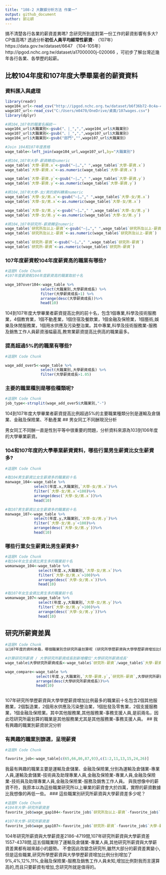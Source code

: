 ```yaml
---
title: "108-2 大數據分析方法 作業一"
output: github_document
author: 郭沁妍
---
```


搞不清楚各行各業的薪資差異嗎? 念研究所到底對第一份工作的薪資影響有多大? CP值高嗎? 透過分析**初任人員平均經常性薪資**- （107年）https://data.gov.tw/dataset/6647 （104-105年）http://ipgod.nchc.org.tw/dataset/a17000000j-020066 ，可初步了解台灣近幾年各行各業、各學歷的起薪。

## 比較104年度和107年度大學畢業者的薪資資料

### 資料匯入與處理
```r
library(readr)
wage104_url<-read_csv("http://ipgod.nchc.org.tw/dataset/b6f36b72-0c4a-4b60-9254-1904e180ddb1/resource/98d5094d-7481-44b5-876a-715a496f922c/download/a17000000j-020066-mah.csv")
wage107_url<-read_csv("C:/Users/m0470/OneDrive/桌面/107wages.csv")
library(dplyr)

#將104,107年的職業名稱統一
wage104_url$大職業別<-gsub("、|_",",",wage104_url$大職業別)
wage107_url$大職業別<-gsub("、|_",",",wage107_url$大職業別)
wage104_url$大職業別<-gsub("部門","",wage107_url$大職業別)

#Join 104和107年度表格
wage_table<-left_join(wage104_url,wage107_url,by="大職業別")

#將104,107年大學-薪資轉成numeric
wage_table$`大學-薪資.x`<-gsub("—|…"," ",wage_table$`大學-薪資.x`)
wage_table$`大學-薪資.x`<-as.numeric(wage_table$`大學-薪資.x`)

wage_table$`大學-薪資.y`<-gsub("—|…"," ",wage_table$`大學-薪資.y`)
wage_table$`大學-薪資.y`<-as.numeric(wage_table$`大學-薪資.y`)

#將104,107年大學-女/男的資料轉乘numeric
wage_table$`大學-女/男.x`<-gsub("—|…"," ",wage_table$`大學-女/男.x`)
wage_table$`大學-女/男.x`<-as.numeric(wage_table$`大學-女/男.x`)

wage_table$`大學-女/男.y`<-gsub("—|…"," ",wage_table$`大學-女/男.y`)
wage_table$`大學-女/男.y`<-as.numeric(wage_table$`大學-女/男.y`)

#將104,107年研究所-薪資轉呈numeric
wage_table$`研究所及以上-薪資`<-gsub("—|…"," ",wage_table$`研究所及以上-薪資`)
wage_table$`研究所及以上-薪資`<-as.numeric(wage_table$`研究所及以上-薪資`)

wage_table$`研究所-薪資`<-gsub("—|…"," ",wage_table$`研究所-薪資`)
wage_table$`研究所-薪資`<-as.numeric(wage_table$`研究所-薪資`)

```

### 107年度薪資較104年度薪資高的職業有哪些? 
```r
#這是R Code Chunk
#107年度薪資較104年度薪資高的職業取前十名

wage_107over104<-wage_table %>%
                select(大職業別,大學薪資成長) %>%
                filter(大學薪資成長>1) %>%
                arrange(desc(大學薪資成長))%>%
                head(10)
```

104到107年度大學畢業者薪資提高比例的前十名，包含1個專業,科學及技術服務業，4個教育業，1個不動產業，1個住宿及餐飲業，1個金融及保險業，1個藝術,娛樂及休閒服務業，1個用水供應及污染整治業。其中專業,科學及技術服務業-服務及銷售工作人員薪資漲幅最高,教育業薪資提高比例高的職業最多。

### 提高超過5%的的職業有哪些? 
```r
#這是R Code Chunk

wage_add_over5<-wage_table %>%
                select(大職業別,大學薪資成長) %>%
                filter(大學薪資成長>1.05) 

```
### 主要的職業種別是哪些種類呢?
```r
#這是R Code Chunk
job_type<-strsplit(wage_add_over5$大職業別,"-")
```
104到107年度大學畢業者薪資提高比例超過5%的主要職業種類分別是運輸及倉儲業、金融及保險業、不動產業
## 男女同工不同酬現況分析

男女同工不同酬一直是性別平等中很重要的問題，分析資料來源為103到106年度的大學畢業薪資。

### 104和107年度的大學畢業薪資資料，哪些行業男生薪資比女生薪資多?
```r
#這是R Code Chunk

#取104男生薪資比女生薪資多的職業前十名
manwage_104<-wage_table %>%
             select(年度.x,大職業別,`大學-女/男.x`)%>%
             filter(`大學-女/男.x`<100)%>%
             arrange(desc(`大學-女/男.x`))%>%
             head(10)

#取107男生薪資比女生薪資多的職業前十名
manwage_107<-wage_table %>%
             select(年度.y,大職業別,`大學-女/男.y`)%>%
             filter(`大學-女/男.y`<100)%>%
             arrange(desc(`大學-女/男.y`))%>%
             head(10)
```
### 哪些行業女生薪資比男生薪資多? 
```r
#這是R Code Chunk
#取104年女生金資比男生多的職業前十名
womanwage_104<-wage_table %>%
               select(年度.x,大職業別,`大學-女/男.x`)%>%
               filter(`大學-女/男.x`>100)%>%
               arrange(desc(`大學-女/男.x`))%>%
               head(10)

#取107年女生金資比男生多的職業前十名
womanwage_107<-wage_table %>%
               select(年度.y,大職業別,`大學-女/男.y`)%>%
               filter(`大學-女/男.y`>100)%>%
               arrange(desc(`大學-女/男.y`))%>%
               head(10)

```

## 研究所薪資差異


```r
#這是R Code Chunk
以107年度的資料來看，哪個職業別念研究所最划算呢 (研究所學歷薪資與大學學歷薪資增加比例最多)?

#計算研究所薪資 / 大學研究所薪資成長到新增欄位'大學研究所薪資成長'
wage_table$大學研究所薪資成長<-wage_table$`研究所-薪資`/wage_table$`大學-薪資.y`

wage_compare<-wage_table %>%
              select(年度.y,大職業別,`大學-薪資.y`,`研究所-薪資`,大學研究所薪資成長)%>%
              arrange(desc(大學研究所薪資成長))%>%
              head(10)
              
```
107年研究所學歷薪資與大學學歷薪資增加比例最多的職業前十名包含2個其他服務業，2個製造業，2個用水供應及污染整治業，1個批發及零售業，2個支援服務業，1個金融及保險業。其中其他服務業,其他服務業-事務支援人員,是前兩名，因此唸研究所最划算的職業是其他服務業尤其是其他服務業-事務支援人員。
## 我有興趣的職業別薪資狀況分析

### 有興趣的職業別篩選，呈現薪資
```r
#這是R Code Chunk

favorite_job<-wage_table[c(65,66,86,87,93),c(1:2,11,13,15,24,26)]

```
我最有興趣的職業主要是運輸及倉儲業、金融及保險業,分別為運輸及倉儲業-專業人員,運輸及倉儲業-技術員及助理專業人員,金融及保險業-專業人員,金融及保險業-技術員及助理專業人員,金融及保險業-服務及銷售工作人員。
與我想像中的薪資不符，我原本以為這些職業研究所以上畢業的薪資會大於四萬，實際的薪資數據比我想像的再低一些。
### 這些職業別研究所薪資與大學薪資差多少呢？
```r
#這是R Code Chunk
#104年大學-研究所薪資差
favorite_job$wage_gap104<-favorite_job$`研究所及以上-薪資`-favorite_job$`大學-薪資.x`

#107年大學-研究所薪資差
favorite_job$wage_gap107<-favorite_job$`研究所-薪資`-favorite_job$`大學-薪資.y`

```
104年研究所薪資與大學薪資差2186-4719間,107年研究所薪資與大學薪資差1557-4378間,這五個職業除了運輸及倉儲業-專業人員,其他研究所薪資與大學薪資差異都有越來越小的趨勢。
不會因此改變念研究所,雖然大部分的薪資差異變小,但是這些職業,研究所學歷薪資與大學學歷薪資增加比例分別增加了9%,4%,12%,11%,金融及保險業-服務及銷售工作人員未知,增加比例對我而言還算高的,而且只要薪資有增加,念研究所就是值得的。

